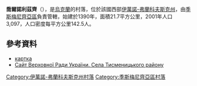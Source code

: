 {{coord|48|49|56|N|24|54|0|E|scale:30000|display=title}}

'''喬爾諾利茲齊'''（{{lang-uk|Чорнолізці}}），是[[烏克蘭|烏克蘭]]的村落，位於該國西部[[伊萬諾-弗蘭科夫斯克州|伊萬諾-弗蘭科夫斯克州]]，由[[季斯梅尼齊亞區|季斯梅尼齊亞區]]負責管轄，始建於1390年，面積21.7平方公里，2001年人口3,097，人口密度每平方公里142.5人。

==參考資料==
* [http://gska2.rada.gov.ua/pls/z7502/A005?rdat1=17.02.2010&rf7571=14336 картка]{{dead link|date=2017年12月 |bot=InternetArchiveBot |fix-attempted=yes }}
* [https://archive.is/20121205045846/w1.c1.rada.gov.ua/pls/z7502/A004SIL?rdat1=11.08.2012&rf7571=14246 Сайт Верховної Ради України. Села Тисменицького району]

{{DEFAULTSORT:Чорнолізці}}
[[Category:伊萬諾-弗蘭科夫斯克州村落|Category:伊萬諾-弗蘭科夫斯克州村落]]
[[Category:季斯梅尼齊亞區村落|Category:季斯梅尼齊亞區村落]]


{{IvanoFrankivsk-geo-stub}}